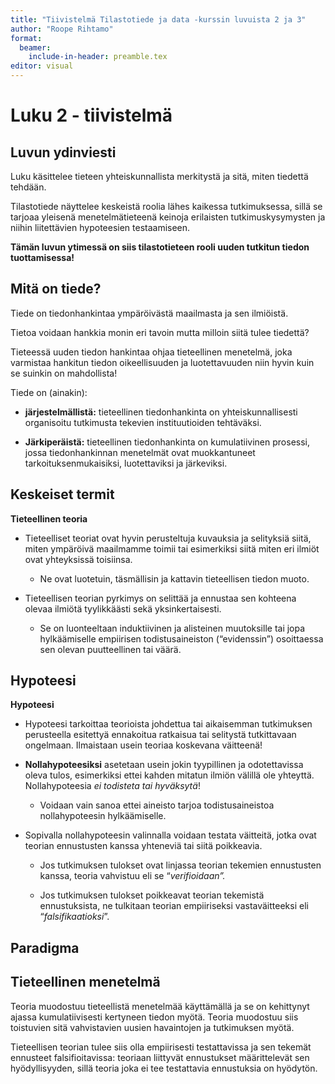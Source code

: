 ```yaml
---
title: "Tiivistelmä Tilastotiede ja data -kurssin luvuista 2 ja 3"
author: "Roope Rihtamo"
format: 
  beamer:
    include-in-header: preamble.tex
editor: visual
---
```


# Luku 2 - tiivistelmä

## Luvun ydinviesti

Luku käsittelee tieteen yhteiskunnallista merkitystä ja sitä, miten tiedettä tehdään.

Tilastotiede näyttelee keskeistä roolia lähes kaikessa tutkimuksessa, sillä se tarjoaa yleisenä menetelmätieteenä keinoja erilaisten tutkimuskysymysten ja niihin liitettävien hypoteesien testaamiseen.

**Tämän luvun ytimessä on siis tilastotieteen rooli uuden tutkitun tiedon tuottamisessa!**

## Mitä on tiede?

Tiede on tiedonhankintaa ympäröivästä maailmasta ja sen ilmiöistä.

Tietoa voidaan hankkia monin eri tavoin mutta milloin siitä tulee tiedettä?

Tieteessä uuden tiedon hankintaa ohjaa tieteellinen menetelmä, joka varmistaa hankitun tiedon oikeellisuuden ja luotettavuuden niin hyvin kuin se suinkin on mahdollista!

Tiede on (ainakin):

-    **järjestelmällistä:** tieteellinen tiedonhankinta on yhteiskunnallisesti organisoitu tutkimusta tekevien instituutioiden tehtäväksi.

-   **Järkiperäistä:** tieteellinen tiedonhankinta on kumulatiivinen prosessi, jossa tiedonhankinnan menetelmät ovat muokkantuneet tarkoituksenmukaisiksi, luotettaviksi ja järkeviksi.

## Keskeiset termit

:::{.defblock .mikko data-latex="{}"}

**Tieteellinen teoria**

-   Tieteelliset teoriat ovat hyvin perusteltuja kuvauksia ja selityksiä siitä, miten ympäröivä maailmamme toimii tai esimerkiksi siitä miten eri ilmiöt ovat yhteyksissä toisiinsa.

    -   Ne ovat luotetuin, täsmällisin ja kattavin tieteellisen tiedon muoto.

-   Tieteellisen teorian pyrkimys on selittää ja ennustaa sen kohteena olevaa ilmiötä tyylikkäästi sekä yksinkertaisesti.

    -   Se on luonteeltaan induktiivinen ja alisteinen muutoksille tai jopa hylkäämiselle empiirisen todistusaineiston ("evidenssin") osoittaessa sen olevan puutteellinen tai väärä.

:::

## Hypoteesi

:::{.defblock .mikko data-latex="{}"}

**Hypoteesi**

-   Hypoteesi tarkoittaa teorioista johdettua tai aikaisemman tutkimuksen perusteella esitettyä ennakoitua ratkaisua tai selitystä tutkittavaan ongelmaan. Ilmaistaan usein teoriaa koskevana väitteenä!

-   **Nollahypoteesiksi** asetetaan usein jokin tyypillinen ja odotettavissa oleva tulos, esimerkiksi ettei kahden mitatun ilmiön välillä ole yhteyttä. Nollahypoteesia *ei todisteta tai hyväksytä*!

    -   Voidaan vain sanoa ettei aineisto tarjoa todistusaineistoa nollahypoteesin hylkäämiselle.

-   Sopivalla nollahypoteesin valinnalla voidaan testata väitteitä, jotka ovat teorian ennustusten kanssa yhteneviä tai siitä poikkeavia.

    -   Jos tutkimuksen tulokset ovat linjassa teorian tekemien ennustusten kanssa, teoria vahvistuu eli se "*verifioidaan".*

    -   Jos tutkimuksen tulokset poikkeavat teorian tekemistä ennustuksista, ne tulkitaan teorian empiiriseksi vastaväitteeksi eli "*falsifikaatioksi*".

:::

## Paradigma

## Tieteellinen menetelmä

Teoria muodostuu tieteellistä menetelmää käyttämällä ja se on kehittynyt ajassa kumulatiivisesti kertyneen tiedon myötä. Teoria muodostuu siis toistuvien sitä vahvistavien uusien havaintojen ja tutkimuksen myötä.

Tieteellisen teorian tulee siis olla empiirisesti testattavissa ja sen tekemät ennusteet falsifioitavissa: teoriaan liittyvät ennustukset määrittelevät sen hyödyllisyyden, sillä teoria joka ei tee testattavia ennustuksia on hyödytön.

